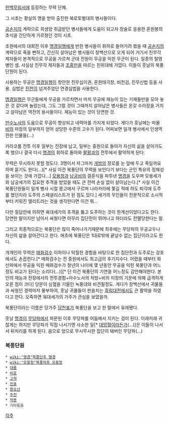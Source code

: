[[한백무림서]]에 등장하는 무력 단체.

그 시초는 황실의 명을 받아 출진한 북로토벌대의 병사들이다.

[[공손지]]의 계략으로 희생양 취급받던 병사들에게 도움이 되고자 창술로 응용한 혼원봉의 초식을 간단하게 가르쳤던 것이 시초.

초원에서의 대회전 이후 [[명경]]일행에게 반한 병사들이 휘하로 들어가려 했을 때 [[공손지]]의 계략으로 죽을 뻔하고, 간신히 살아남은 병사들이 장백산으로 오게 되어 거기서 진무각 제자들이 본격적으로 무공을 가르쳐 군대 전원이 무공을 익힌 무군이 된다. 일종의 탈영병인 셈. 사실상 진무각 제자들과 [[조홍]]만을 따르는 친위대에 가깝다. 이들이 훗날의 북풍단원이 된다.

사용하는 무공은 [[명경]]일행이 창안한 진무십이권, 혼원태극창, 비천검, 진무신법 등을 사용. 심법은 [[진천]]이 넘겨주었던 연경심법을 사용한다.

[[명경]]일행은 무군들에게 무공을 가르치면서 마치 무공에 재능이 있는 기재들만을 모아 놓은 것 같다며 놀랐는데, 그도 그럴 것이 그때까지 살아남은 병사들은 온갖 수라장을 거치고 살아남은 역전의 용사들이다. 재능이 있는 것이 당연한 것.

[[만수노사]]의 도움으로 무공이 향상되고 내력마를 가지게 되었다. 게다가 훗날에는 마물 [[비]]의 마정의 일부까지 얻어 상당한 수준의 고수가 된다. 어찌보면 일개 병사에서 인생역전한 인물들(...)

카라코룸 전투 이후 일부는 전장에 남고, 일부는 중원으로 돌아가 자신의 삶을 살아가도록 했으나 결국 다시 [[명경]]의 휘하로 돌아와 [[팔황]]과의 전투에서 활약하게 된다.

무력은 무시하지 못할 정도다. 3명이서 자그마치 [[개방]]의 장로를 눈 앞에 두고 죽일까요 하며 묻기도 한다(...)[* 사실 이건 북풍단의 무력을 보인다기 보다는 군인 특유의 정체성을 보이는 것에 가깝다...] [[모용청]]과 [[남궁비]]의 결혼식을 파투낸 [[명경]]을 도우며 모용세가와 남궁세가의 집요한 추격을 받았을 때도 큰 전력 손실 없이 살아남는다.[* 사실 이건 북풍단원들이 일개 병사 시절 몽고에서 구르며 나라카라에 쫒길 적에 하도 퇴각에 도주를 했던지라 도주의 스페셜리스트가 된 점도 있다.] 세가의 무인들이 전문적으로 소시적부터 키워진 엘리트라는 것을 생각한다면 이건 뭐...

다만 질답란에 의하면 육대세가의 추격을 뚫고 도주하는 것이 한계선이었다고도 한다. 당연한 말이지만 남아서 싸웠다면 아무리 집단전이 뛰어나고 하더라도 전멸당한다는 말.

그리고 최종적으로는 북풍단은 많이 죽어나가기때문에 최후에는 무당파의 무공교두나 자신의 삶을 살아간다고 한다. 애초에 북풍단은 1대로밖에 끝날수 없는 집단이라고도 한다. 

개개인의 무력은 [[매화검수]] 이하이나 탁월한 경험을 바탕으로 한 집단전과 도주로는 강호에서도 손꼽힌다.[* 매화검수는 전 중원에서도 최고급의 후기지수다. 어렸을 때부터 화산파에서 무공을 익힌 매화검수가 청년의 나이에 몇 년동안 무공을 익힌 북풍단과 어느 정도 비교가 된다는 소리다(...)][* 단 이건 북풍단의 기연을 어느정도 감안해야한다. 본인의 재능과 전장에서의 전투경험+마수노사의 처방+비의 미정의 기운에 의해 급격하게 오른 점이 크다] 당문이 심혈을 기울인 녹풍대와 비견될정도. 게다가 장백산에서 귀물들과 싸웠던 경력마저 풍부하여, 훗날 귀물들이 판을치는 [[흑림]]대전에서도 큰 활약을 하였다고 한다. 오죽하면 육대세가의 가주가 관심을 보였을까.

북풍단이라는 이름은 당가주 [[당천표]]가 북풍단을 보고 한 말에서 유래됐다.

훗날 [[명경]]이 [[무당파]]에서 파문된 이후 무당파를 어둠에서 지키는 검이 된다. 이래저래 귀찮게는 하지만 무당파가 직접 나서기엔 사소한 일[* [[대망혈]]이라든가(...)]은 이들이 나서서 뒤처리를 하게 된다. 음으로 양으로 무시무시한 집단이 돼버린 무당파(...)

=== 북풍단원 ===

 * [[wiki:"명경"북풍단주 명경]]
 * [[wiki:"모용청"북풍마후 모용청]]
 * [[대룡]]
 * [[비호]]
 * [[고혁]]
 * [[진표]]
 * [[왕오산]]
 * [[주전]]
 * [[적봉]]
 * 기타등등


[[각주]]
